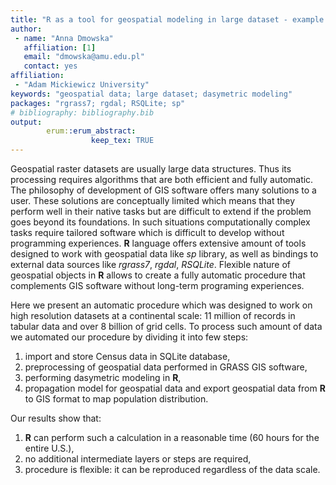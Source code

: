 ```yaml
---
title: "R as a tool for geospatial modeling in large dataset - example of dasymetric modeling at a continental scale (United States)"
author:
 - name: "Anna Dmowska"
   affiliation: [1]
   email: "dmowska@amu.edu.pl"
   contact: yes
affiliation:
 - "Adam Mickiewicz University"
keywords: "geospatial data; large dataset; dasymetric modeling"
packages: "rgrass7; rgdal; RSQLite; sp"
# bibliography: bibliography.bib
output:  
        erum::erum_abstract:
                  keep_tex: TRUE
---
```


Geospatial raster datasets are usually large data structures. Thus its
processing requires algorithms that are both efficient and fully
automatic. The philosophy of development of GIS software offers many
solutions to a user. These solutions are conceptually limited which
means that they perform well in their native tasks but are difficult to
extend if the problem goes beyond its foundations. In such situations
computationally complex tasks require tailored software which is
difficult to develop without programming experiences. **R** language offers
extensive amount of tools designed to work with geospatial data like *sp*
library, as well as bindings to external data sources like *rgrass7*,
*rgdal*, *RSQLite*. Flexible nature of geospatial objects in **R** allows to
create a fully automatic procedure that complements GIS software without
long-term programing experiences. 

Here we present an automatic procedure
which was designed to work on high resolution datasets at a continental
scale: 11 million of records in tabular data and over 8 billion of grid
cells. To process such amount of data we automated our procedure by
dividing it into few steps: 

1. import and store Census data in SQLite database, 
2. preprocessing of geospatial data performed in GRASS GIS software, 
3. performing dasymetric modeling in **R**, 
4. propagation model for geospatial data and export geospatial data from **R** to GIS format to map population distribution.

Our results show that: 

1. **R** can perform such a calculation in a reasonable time (60 hours for the entire U.S.),
2. no additional intermediate layers or steps are required,
3. procedure is flexible: it can be reproduced regardless of the data scale.

<!--  -->
<!--  -->
<!--  -->
